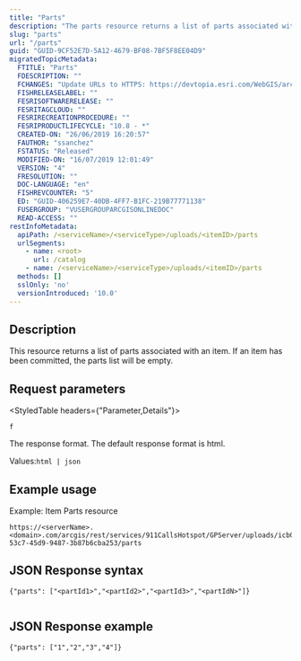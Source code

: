 ```yaml
---
title: "Parts"
description: "The parts resource returns a list of parts associated with an item."
slug: "parts"
url: "/parts"
guid: "GUID-9CF52E7D-5A12-4679-BF08-7BF5F8EE04D9"
migratedTopicMetadata:
  FTITLE: "Parts"
  FDESCRIPTION: ""
  FCHANGES: "Update URLs to HTTPS: https://devtopia.esri.com/WebGIS/arcgis-rest-api-documentation/issues/181"
  FISHRELEASELABEL: ""
  FESRISOFTWARERELEASE: ""
  FESRITAGCLOUD: ""
  FESRIRECREATIONPROCEDURE: ""
  FESRIPRODUCTLIFECYCLE: "10.8 - *"
  CREATED-ON: "26/06/2019 16:20:57"
  FAUTHOR: "ssanchez"
  FSTATUS: "Released"
  MODIFIED-ON: "16/07/2019 12:01:49"
  VERSION: "4"
  FRESOLUTION: ""
  DOC-LANGUAGE: "en"
  FISHREVCOUNTER: "5"
  ED: "GUID-406259E7-40DB-4FF7-B1FC-219B77771138"
  FUSERGROUP: "VUSERGROUPARCGISONLINEDOC"
  READ-ACCESS: ""
restInfoMetadata:
  apiPath: /<serviceName>/<serviceType>/uploads/<itemID>/parts
  urlSegments:
    - name: <root>
      url: /catalog
    - name: /<serviceName>/<serviceType>/uploads/<itemID>/parts
  methods: []
  sslOnly: 'no'
  versionIntroduced: '10.0'
---
```


## Description

This resource returns a list of parts associated with an item. If an item has been committed, the parts list will be empty. 

## Request parameters 

<StyledTable headers={"Parameter,Details"}>

<StyledTableRow>

<StyledTableCell cellStyle="markdown">

`f` 

</StyledTableCell>

<StyledTableCell cellStyle="markdown">

The response format. The default response format is html.

Values:`html | json` 

</StyledTableCell>

</StyledTableRow>

</StyledTable>

## Example usage

Example: Item Parts resource

```other
https://<serverName>.<domain>.com/arcgis/rest/services/911CallsHotspot/GPServer/uploads/icb0817bf-53c7-45d9-9487-3b87b6cba253/parts
```

## JSON Response syntax

```other
{"parts": ["<partId1>","<partId2>","<partId3>","<partIdN>"]}
          
```

## JSON Response example

```other
{"parts": ["1","2","3","4"]}
          
```

 
